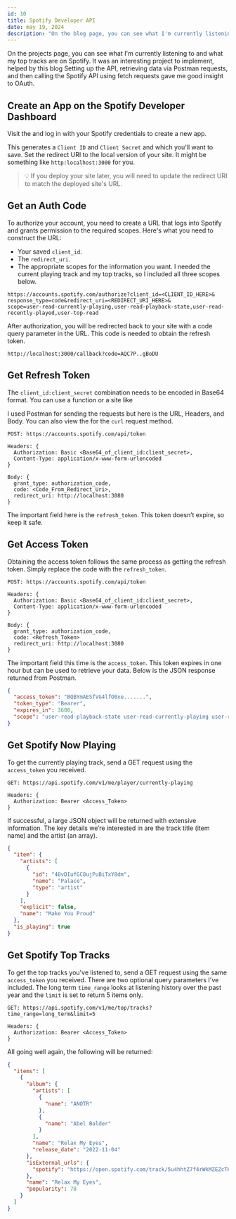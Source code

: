 ---
id: 10
title: Spotify Developer API
date: may 19, 2024
description: "On the blog page, you can see what I'm currently listening to and what my top tracks are on Spotify. Setting up the API, retrieving the desired data via Postman requests, and then calling the Spotify API using fetch requests took a bit of time. Here, I just go through briefly how I set it all up."
---

On the projects page, you can see what I'm currently listening to and what my top tracks are on Spotify. It was an interesting project to implement, helped by this blog <Anchor link="https://navidanindya.info/writing/spotify-now-playing-nuxt/." variant="link" isExternal /> Setting up the API, retrieving data via Postman requests, and then calling the Spotify API using fetch requests gave me good insight to OAuth.

## Create an App on the Spotify Developer Dashboard

Visit the <Anchor link="https://developer.spotify.com/dashboard/" text="Spotify Developer Dashboard" variant="link" isExternal /> and log in with your Spotify credentials to create a new app.

This generates a `Client ID` and `Client Secret` and which you'll want to save. Set the redirect URI to the local version of your site. It might be something like `http:localhost:3000` for you.

> 💡 If you deploy your site later, you will need to update the redirect URI to match the deployed site's URL.

## Get an Auth Code

To authorize your account, you need to create a URL that logs into Spotify and grants permission to the required scopes. Here's what you need to construct the URL:

- Your saved `client_id`.
- The `redirect_uri`.
- The appropriate scopes for the information you want. I needed the current playing track and my top tracks, so I included all three scopes below.

```shell
https://accounts.spotify.com/authorize?client_id=<CLIENT_ID_HERE>&
response_type=code&redirect_uri=<REDIRECT_URI_HERE>&
scope=user-read-currently-playing,user-read-playback-state,user-read-recently-played,user-top-read
```

After authorization, you will be redirected back to your site with a code query parameter in the URL. This code is needed to obtain the refresh token.

```shell
http://localhost:3000/callback?code=AQC7P..gBoDU
```

## Get Refresh Token

The `client_id:client_secret` combination needs to be encoded in Base64 format. You can use a function or a site like <Anchor link="https://www.base64encode.org/." variant="link" isExternal />

<Picture
  src="images/blog/base64.png"
  alt="base64 of client id and client secret"
/>

I used Postman for sending the requests but here is the URL, Headers, and Body. You can also view the <Anchor link="https://navidanindya.info/writing/spotify-now-playing-nuxt/" text="linked blog" variant="link" isExternal /> for the `curl` request method.

```shell
POST: https://accounts.spotify.com/api/token

Headers: {
  Authorization: Basic <Base64_of_client_id:client_secret>,
  Content-Type: application/x-www-form-urlencoded
}

Body: {
  grant_type: authorization_code,
  code: <Code_From_Redirect_Uri>,
  redirect_uri: http://localhost:3080
}
```

The important field here is the `refresh_token`. This token doesn’t expire, so keep it safe.

## Get Access Token

Obtaining the access token follows the same process as getting the refresh token. Simply replace the code with the `refresh_token`.

```shell
POST: https://accounts.spotify.com/api/token

Headers: {
  Authorization: Basic <Base64_of_client_id:client_secret>,
  Content-Type: application/x-www-form-urlencoded
}

Body: {
  grant_type: authorization_code,
  code: <Refresh_Token>
  redirect_uri: http://localhost:3080
}
```

The important field this time is the `access_token`. This token expires in one hour but can be used to retrieve your data. Below is the JSON response returned from Postman.

```json
{
  "access_token": "BQBYmAESfVG4lfO0xe.......",
  "token_type": "Bearer",
  "expires_in": 3600,
  "scope": "user-read-playback-state user-read-currently-playing user-read-recently-played user-top-read"
}
```

## Get Spotify Now Playing

To get the currently playing track, send a GET request using the `access_token` you received.

```shell
GET: https://api.spotify.com/v1/me/player/currently-playing

Headers: {
  Authorization: Bearer <Access_Token>
}
```

If successful, a large JSON object will be returned with extensive information. The key details we’re interested in are the track title (item name) and the artist (an array).

```json
{
  "item": {
    "artists": [
      {
        "id": "48vDIufGC8ujPuBiTxY8dm",
        "name": "Palace",
        "type": "artist"
      }
    ],
    "explicit": false,
    "name": "Make You Proud"
  },
  "is_playing": true
}
```

## Get Spotify Top Tracks

To get the top tracks you've listened to, send a GET request using the same `access_token` you received. There are two optional query parameters I've included. The long term `time_range` looks at listening history over the past year and the `limit` is set to return 5 items only.

```shell
GET: https://api.spotify.com/v1/me/top/tracks?time_range=long_term&limit=5

Headers: {
  Authorization: Bearer <Access_Token>
}
```

All going well again, the following will be returned:

```json
{
  "items": [
    {
      "album": {
        "artists": [
          {
            "name": "ANOTR"
          },
          {
            "name": "Abel Balder"
          }
        ],
        "name": "Relax My Eyes",
        "release_date": "2022-11-04"
      },
      "isExternal_urls": {
        "spotify": "https://open.spotify.com/track/5u4hhtZ7f4rWkMZEZcTKrH"
      },
      "name": "Relax My Eyes",
      "popularity": 78
    }
  ]
}
```
